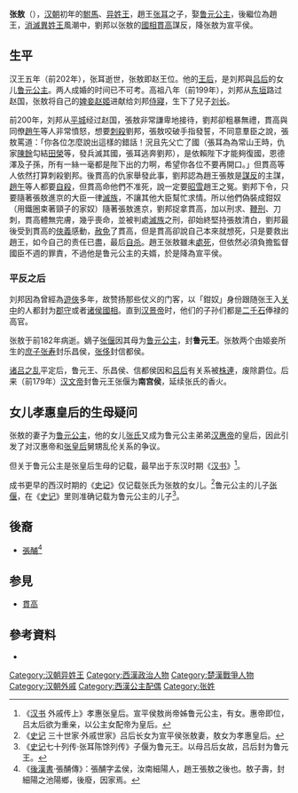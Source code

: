 
{{東亞男性歷史人物
|名稱 =张敖
|身份 =[[赵王|赵王]]、[[宣平侯|宣平侯]]
|國家 =
|時代 =
|主君 =
|屆數 =
|最高職務 =
|前任 = 
|繼任 = 
|圖片名稱 =
|圖片大小 =
|圖片說明 =
|氏 =
|姓 =
|名 =
|姓名 =
|字 =
|號=
|名乘 = <!--琉球士族用-->
|官職 =
|封爵 =
|封號 =
|位階 =
|御稱號 = <!--日本皇族之稱號-->
|宮號1 = <!--日本皇族之宮號-->
|宮號2 = <!--朝鮮王族之宮號-->
|封地 =
|神號 =
|尊號 =
|族裔 = 
|信仰 = <!--指的是宗教信仰-->
|旗籍 = <!--清朝旗人專用-->
|氏族 =
|籍貫 =
|本貫 = <!--朝鮮人用-->
|祖籍 =
|本籍 =
|出身地 =
|府邸 =
|世系 = 
|初名 =
|乳名 = <!--日本、朝鮮、琉球以外人物用-->
|幼名 = <!--日本人用-->
|兒名 = <!--朝鮮人用-->
|童名 = <!--琉球人用-->
|小字 =
|別名 =
|法號 =
|院號 =
|其他名號 =
|出生日期 =
|出生地點 =
|婚年 =
|逝世日期 =
|逝世地點 =
|廟號 =
|諡號 =宣平武侯
|墓葬 =
|祠廟 =
|父親 =赵景王[[张耳|张耳]]
|嫡母 =
|母親 =
|繼父=
|繼母=
|養父=
|養母=
|猶父= <!--日本人用-->
|烏帽子親= <!--日本人、琉球人用-->
|元配 =[[魯元公主|魯元公主]]
|正室 =
|妻 =
|繼室 =
|平妻 =
|側室 =
|元配之父 =漢高祖[[劉邦|劉邦]]
|元配之嫡母 =
|元配之母 =[[呂雉|呂雉]]
|正室之父 =
|正室之嫡母 =
|正室之母 =
|妻之父 =
|妻之嫡母 =
|妻之母 =
|繼室之父 =
|繼室之嫡母 =
|繼室之母 =
|平妻之父 =
|平妻之嫡母 =
|平妻之母 =
|兄弟 =
|姊妹 =
|嫡兄弟 =
|嫡姊妹 =
|庶兄弟 =
|庶姊妹 =
|同胞兄弟 =
|同胞姊妹 =
|異母兄弟 =
|異母姊妹 =
|異父兄弟 =
|異父姊妹 =
|繼兄弟 =
|繼姊妹 =
|子 =鲁王[[张偃|张偃]]<br>乐昌侯[[张寿_(汉朝)|张寿]]<br>信都侯[[张侈|张侈]]
|女 =[[孝惠張皇后|孝惠張皇后]]
|嫡子 =
|嫡女 =
|庶子 =
|庶女 =
|養子 =
|養女 =
|猶子 = <!--日本人用-->
|婿養子 = <!--日本人用-->
|烏帽子子 = <!--日本人用-->
|繼子 =
|繼女 =
|其他親屬 =
|出身 = <!---此处指科举出身--->
|功名 = 
|經歷 = 
|著作 =
|注釋 =
}}
'''张敖'''（{{bd|前3世纪|？|前182年||catIdx=Z张}}），[[汉朝|汉朝]]初年的[[駙馬|駙馬]]、[[异姓王|异姓王]]，趙王[[張耳_(漢朝)|张耳]]之子，娶[[鲁元公主|鲁元公主]]，後繼位為趙王，[[消滅異姓王|消滅異姓王]]風潮中，劉邦以张敖的[[國相|國相]][[貫高|貫高]]謀反，降张敖为宣平侯。

==生平==
汉王五年（前202年），张耳逝世，张敖即赵王位。他的[[王后|王后]]，是刘邦與[[吕后|吕后]]的女儿[[鲁元公主|鲁元公主]]。两人成婚的时间已不可考。高祖八年（前199年），刘邦从[[东垣|东垣]]路过赵国，张敖将自己的[[婢妾|婢妾]][[赵姬_(汉朝)|赵姬]]进献给刘邦[[侍寢|侍寢]]，生下了兒子[[刘长_(淮南王)|刘长]]。

前200年，刘邦从[[平城|平城]]经过赵国，張敖非常謙卑地接待，劉邦卻粗暴無禮，貫高與同僚[[趙午|趙午]]等人非常憤怒，想要[[刺殺|刺殺]]劉邦，張敖咬破手指發誓，不同意羣臣之說，張敖罵道：「你各位怎麼說出這樣的錯話！況且先父亡了國（張耳為為常山王時，仇家[[陳餘|陳餘]]勾結[[田榮|田榮]]等，發兵滅其國，張耳逃奔劉邦），是依賴陛下才能夠復國，恩德澤及子孫，所有一絲一毫都是陛下出的力啊，希望你各位不要再開口。」但貫高等人依然打算刺殺劉邦。後貫高的仇家舉發此事，劉邦認為趙王張敖是[[謀反|謀反]]的主謀，[[趙午|趙午]]等人都要[[自殺|自殺]]，但貫高命他們不准死，說一定要[[昭雪|昭雪]]趙王之冤。劉邦下令，只要隨著張敖進京的大臣一律[[滅族|滅族]]，不讓其他大臣幫忙求情。所以他們偽裝成鉗奴（用鐵圈束著頸子的家奴）隨著張敖進京，劉邦捉拿貫高，加以刑求、[[鞭刑|鞭刑]]、刀刺，貫高體無完膚，幾乎喪命，並被判處[[滅族|滅族]]之刑，卻始終堅持張敖清白，劉邦最後受到貫高的[[俠義|俠義]]感動，[[赦免|赦免]]了貫高，但是貫高卻說自己本來就想死，只是要救出趙王，如今自己的责任已盡，最后[[自杀|自杀]]。趙王张敖雖未[[處死|處死]]，但依然必須負擔監督國臣不週的罪責，不過他是鲁元公主的夫婿，於是降為宣平侯。

===平反之后===
刘邦因為曾經為[[遊俠|遊俠]]多年，故赞扬那些仗义的门客，以「鉗奴」身份跟随张王入[[关中|关中]]的人都封为[[郡守|郡守]]或者[[诸侯|诸侯]][[國相|國相]]。直到[[汉景帝|汉景帝]]时，他们的子孙们都是[[二千石|二千石]]俸禄的高官。

张敖于前182年病逝。嫡子[[张偃|张偃]]因其母为[[鲁元公主|鲁元公主]]，封'''鲁元王'''。张敖两个由姬妾所生的[[庶子|庶子]][[张寿|张寿]]封乐昌侯，[[张侈|张侈]]封信都侯。

[[诸吕之乱|诸吕之乱]]平定后，鲁元王、乐昌侯、信都侯因和[[吕后|吕后]]有关系被[[株連|株連]]，废除爵位。后来（前179年）[[汉文帝|汉文帝]]封鲁元王张偃为'''南宫侯'''，延续张氏的香火。

==女儿孝惠皇后的生母疑问==
张敖的妻子为[[鲁元公主|鲁元公主]]，他的女儿[[張皇后_(漢惠帝)|张氏]]又成为鲁元公主弟弟[[汉惠帝|汉惠帝]]的皇后，因此引发了对汉惠帝和[[孝惠张皇后|张皇后]]舅甥乱伦关系的争议。

但关于鲁元公主是张皇后生母的记载，最早出于东汉时期《[[汉书|汉书]]》<ref>《[[汉书|汉书]] 外戚传上》孝惠张皇后。宣平侯敖尚帝姊鲁元公主，有女。惠帝即位，吕太后欲为重亲，以公主女配帝为皇后。</ref>。

成书更早的西汉时期的《[[史记|史记]]》仅记载张氏为张敖的女儿。<ref>《[[史记|史记]] 三十世家·外戚世家》吕后长女为宣平侯张敖妻，敖女为孝惠皇后。</ref>鲁元公主的儿子[[张偃|张偃]]，在《[[史记|史记]]》里则准确记载为鲁元公主的儿子<ref>《[[史记|史记]]七十列传·张耳陈馀列传》子偃为鲁元王。以母吕后女故，吕后封为鲁元王。</ref>。

==後裔==
*[[張酺|張酺]]<ref>《[[後漢書|後漢書]]·張酺傳》：張酺字孟侯，汝南細陽人，趙王張敖之後也。敖子壽，封細陽之池陽鄉，後廢，因家焉。</ref>

==参見==
*[[貫高|貫高]]

==參考資料==
*{{wikisource history link|史記|089|張耳　陳餘}}
{{Reflist}}
{{start box}}
{{s-before|[[张耳|张耳]]}}
{{s-title|[[西汉|西汉]][[邯鄲郡|赵王]]|前202年—前198年}}
{{s-after|[[刘如意|刘如意]]}}
{{end box}}

{{汉初异姓王}}
{{秦末汉初人物}}
{{西汉诸侯王}}
[[Category:汉朝异姓王|Category:汉朝异姓王]]
[[Category:西漢政治人物|Category:西漢政治人物]]
[[Category:楚漢戰爭人物|Category:楚漢戰爭人物]]
[[Category:汉朝外戚|Category:汉朝外戚]]
[[Category:西漢公主配偶|Category:西漢公主配偶]]
[[Category:张姓|Category:张姓]]